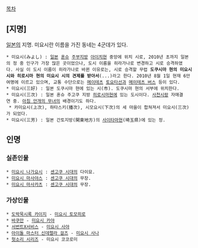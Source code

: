 [[목차]]
== [지명] ==
[[일본]]의 지명. 미요시란 이름을 가진 동네는 4군데가 있다.

 * 미요시(みよし) : [[일본]] [[혼슈]] [[주부]]지방 [[아이치]]현 중앙에 위치 시로, 2010년 초까지 일본의 정 중 인구가 가장 많은 곳이었으나, 도시 이름을 히라가나로 변경하고 시로 승격하였다. 사실 이 도시 이름이 히라가나로 바뀐 이유로는, 시로 승격할 무렵 '''도쿠시마 현의 미요시 시와 히로시마 현의 미요시 시의 견제를 받아서'''(...)라고 한다. 2010년 8월 1일 현재 6만여명에 이르고 있으며, 교통 수단으로는 [[메이테츠]] [[토요타선]]과 [[메이테츠 버스]] 등이 있다.
 * 미요시(三好) : 일본 도쿠시마 현에 있는 시(市). 도쿠시마 현의 서부에 위치한다. 
 * 미요시(三次) : 일본 혼슈 주고쿠 지방 [[히로시마]]현에 있는 도시이다. [[사천시]]랑 자매결연 중. [[아침 안개의 무녀]]의 배경이기도 하다.
  * 카미요시(上次), 하타스키(播次), 시모요시(下次)의 세 마을이 합쳐져서 미요시(三次)가 되었다.
 * 미요시(三芳) : 일본 간토지방(関東地方)의 [[사이타마]]현(埼玉県)에 있는 정.

== 인명 ==
=== 실존인물 ===
 * [[미요시 나가요시]] : [[센고쿠 시대]]의 다이묘.
 * [[미요시 마사야스]] : [[센고쿠 시대]]의 무장.
 * [[미요시 마사카츠]] : [[센고쿠 시대]]의 무장.

=== 가상인물 ===
 * [[도박묵시록 카이지]] - [[미요시 토모히로]]
 * [[바쿠만]] - [[미요시 카야]]
 * [[서번트X서비스]] - [[미요시 사야]]
 * [[아이돌 마스터 신데렐라 걸즈]] - [[미요시 사나]]
 * [[헛소리 시리즈]] - 미요시 코코로미
 
